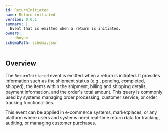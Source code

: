 ```yaml
---
id: ReturnInitiated
name: Return initiated
version: 0.0.1
summary: |
  Event that is emitted when a return is initiated.
owners:
  - dboyne
schemaPath: schema.json
---
```



## Overview

The `ReturnInitiated` event is emitted when a return is initiated. It provides information such as the shipment status (e.g., pending, completed, shipped), the items within the shipment, billing and shipping details, payment information, and the order's total amount. This query is commonly used by systems managing order processing, customer service, or order tracking functionalities.

This event can be applied in e-commerce systems, marketplaces, or any platform where users and systems need real-time return data for tracking, auditing, or managing customer purchases.

<NodeGraph />

<SchemaViewer file="schema.json" title="JSON Schema" maxHeight="500" />
